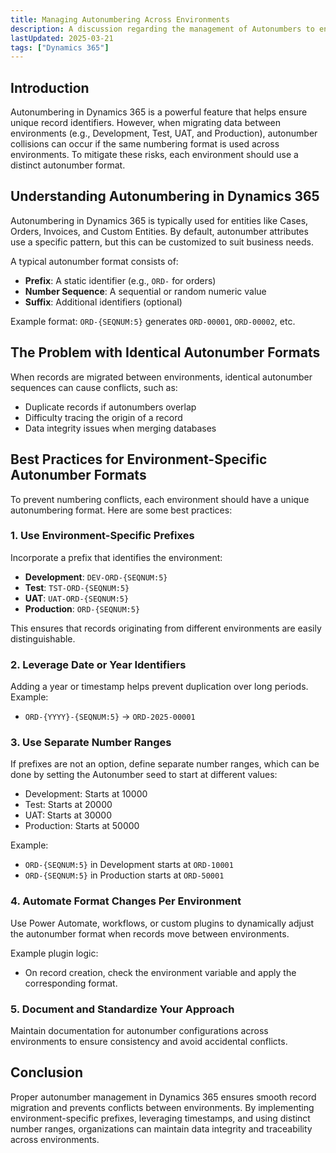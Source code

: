```yaml
---
title: Managing Autonumbering Across Environments
description: A discussion regarding the management of Autonumbers to ensure unique reference numbers for Dynamics records across environments.
lastUpdated: 2025-03-21
tags: ["Dynamics 365"]
---
```


## Introduction

Autonumbering in Dynamics 365 is a powerful feature that helps ensure unique record identifiers. However, when migrating data between environments (e.g., Development, Test, UAT, and Production), autonumber collisions can occur if the same numbering format is used across environments. To mitigate these risks, each environment should use a distinct autonumber format.

## Understanding Autonumbering in Dynamics 365

Autonumbering in Dynamics 365 is typically used for entities like Cases, Orders, Invoices, and Custom Entities. By default, autonumber attributes use a specific pattern, but this can be customized to suit business needs.

A typical autonumber format consists of:

- **Prefix**: A static identifier (e.g., `ORD-` for orders)
- **Number Sequence**: A sequential or random numeric value
- **Suffix**: Additional identifiers (optional)

Example format: `ORD-{SEQNUM:5}` generates `ORD-00001`, `ORD-00002`, etc.

## The Problem with Identical Autonumber Formats

When records are migrated between environments, identical autonumber sequences can cause conflicts, such as:

- Duplicate records if autonumbers overlap
- Difficulty tracing the origin of a record
- Data integrity issues when merging databases

## Best Practices for Environment-Specific Autonumber Formats

To prevent numbering conflicts, each environment should have a unique autonumbering format. Here are some best practices:

### 1. **Use Environment-Specific Prefixes**

Incorporate a prefix that identifies the environment:

- **Development**: `DEV-ORD-{SEQNUM:5}`
- **Test**: `TST-ORD-{SEQNUM:5}`
- **UAT**: `UAT-ORD-{SEQNUM:5}`
- **Production**: `ORD-{SEQNUM:5}`

This ensures that records originating from different environments are easily distinguishable.

### 2. **Leverage Date or Year Identifiers**

Adding a year or timestamp helps prevent duplication over long periods. Example:

- `ORD-{YYYY}-{SEQNUM:5}` → `ORD-2025-00001`

### 3. **Use Separate Number Ranges**

If prefixes are not an option, define separate number ranges, which can be done by setting the Autonumber seed to start at different values:

- Development: Starts at 10000
- Test: Starts at 20000
- UAT: Starts at 30000
- Production: Starts at 50000

Example:

- `ORD-{SEQNUM:5}` in Development starts at `ORD-10001`
- `ORD-{SEQNUM:5}` in Production starts at `ORD-50001`

### 4. **Automate Format Changes Per Environment**

Use Power Automate, workflows, or custom plugins to dynamically adjust the autonumber format when records move between environments.

Example plugin logic:

- On record creation, check the environment variable and apply the corresponding format.

### 5. **Document and Standardize Your Approach**

Maintain documentation for autonumber configurations across environments to ensure consistency and avoid accidental conflicts.

## Conclusion

Proper autonumber management in Dynamics 365 ensures smooth record migration and prevents conflicts between environments. By implementing environment-specific prefixes, leveraging timestamps, and using distinct number ranges, organizations can maintain data integrity and traceability across environments.


<Disclaimer />
